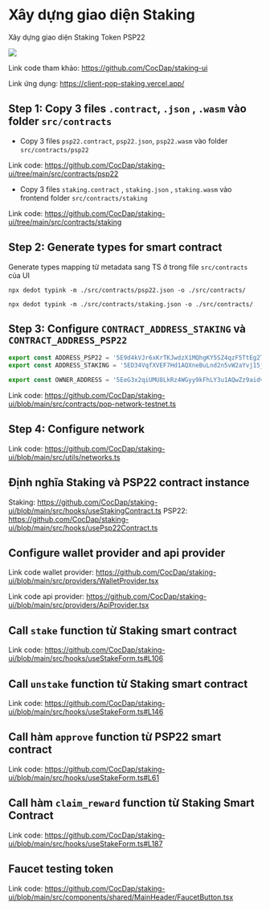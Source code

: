 # Xây dựng giao diện Staking 

Xây dựng giao diện Staking Token PSP22 


![](../assets/staking_ui.png)

Link code tham khảo: https://github.com/CocDap/staking-ui

Link ứng dụng: https://client-pop-staking.vercel.app/


## Step 1: Copy 3 files `.contract`, `.json` , `.wasm` vào folder `src/contracts` 

+ Copy 3 files `psp22.contract`, `psp22.json`, `psp22.wasm` vào folder `src/contracts/psp22` 

Link code: https://github.com/CocDap/staking-ui/tree/main/src/contracts/psp22


+ Copy 3 files `staking.contract` , `staking.json` , `staking.wasm` vào frontend folder `src/contracts/staking` 

Link code: https://github.com/CocDap/staking-ui/tree/main/src/contracts/staking

## Step 2: Generate types for smart contract 

Generate types mapping từ metadata sang TS ở trong file `src/contracts` của UI

```
npx dedot typink -m ./src/contracts/psp22.json -o ./src/contracts/
```

```
npx dedot typink -m ./src/contracts/staking.json -o ./src/contracts/
```

## Step 3: Configure `CONTRACT_ADDRESS_STAKING` và `CONTRACT_ADDRESS_PSP22`

```javascript
export const ADDRESS_PSP22 = '5E9d4kVJr6xKrTKJwdzX1MQhgKY5SZ4qzF5TtEg2Tq5uJYyq';
export const ADDRESS_STAKING = '5ED34VqfXVEF7Hd1AQXneBuLnd2n5vW2aYvj15j4pSNytPJV';

export const OWNER_ADDRESS = '5EeG3x2qiUMU8LkRz4WGyy9kFhLY3u1AQwZz9aidvis58jqj';
```
Link code: https://github.com/CocDap/staking-ui/blob/main/src/contracts/pop-network-testnet.ts


## Step 4: Configure network 

Link code: https://github.com/CocDap/staking-ui/blob/main/src/utils/networks.ts

## Định nghĩa Staking và PSP22 contract instance 

Staking: https://github.com/CocDap/staking-ui/blob/main/src/hooks/useStakingContract.ts
PSP22: https://github.com/CocDap/staking-ui/blob/main/src/hooks/usePsp22Contract.ts


## Configure wallet provider and api provider

Link code wallet provider: https://github.com/CocDap/staking-ui/blob/main/src/providers/WalletProvider.tsx

Link code api provider: https://github.com/CocDap/staking-ui/blob/main/src/providers/ApiProvider.tsx


## Call `stake` function từ Staking smart contract 

Link code: https://github.com/CocDap/staking-ui/blob/main/src/hooks/useStakeForm.ts#L106

## Call `unstake` function từ Staking smart contract 

Link code: https://github.com/CocDap/staking-ui/blob/main/src/hooks/useStakeForm.ts#L146

## Call hàm `approve` function từ PSP22 smart contract

Link code: https://github.com/CocDap/staking-ui/blob/main/src/hooks/useStakeForm.ts#L61


## Call hàm `claim_reward` function từ Staking Smart Contract 

Link code: https://github.com/CocDap/staking-ui/blob/main/src/hooks/useStakeForm.ts#L187


## Faucet testing token 

Link code: https://github.com/CocDap/staking-ui/blob/main/src/components/shared/MainHeader/FaucetButton.tsx




